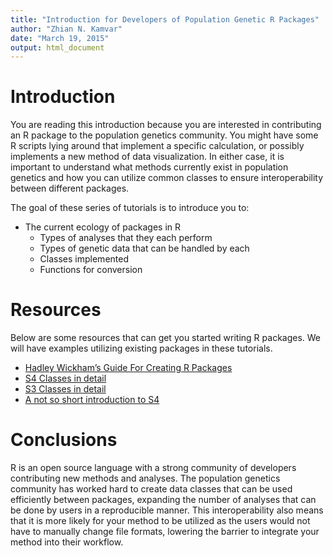 ```yaml
---
title: "Introduction for Developers of Population Genetic R Packages"
author: "Zhian N. Kamvar"
date: "March 19, 2015"
output: html_document
---
```


Introduction
=======

You are reading this introduction because you are interested in contributing an
R package to the population genetics community. You might have some R scripts
lying around that implement a specific calculation, or possibly implements a new
method of data visualization. In either case, it is important to understand what
methods currently exist in population genetics and how you can utilize common 
classes to ensure interoperability between different packages. 

The goal of these series of tutorials is to introduce you to:

 - The current ecology of packages in R
    - Types of analyses that they each perform
    - Types of genetic data that can be handled by each
    - Classes implemented
    - Functions for conversion

Resources
=======

Below are some resources that can get you started writing R packages. We will 
have examples utilizing existing packages in these tutorials.

 - [Hadley Wickham's Guide For Creating R Packages](http://r-pkgs.had.co.nz/)
 - [S4 Classes in detail](http://adv-r.had.co.nz/S4.html)
 - [S3 Classes in detail](http://adv-r.had.co.nz/S3.html)
 - [A not so short introduction to S4](http://cran.r-project.org/doc/contrib/Genolini-S4tutorialV0-5en.pdf)

Conclusions
=======

R is an open source language with a strong community of developers contributing
new methods and analyses. The population genetics community has worked hard to 
create data classes that can be used efficiently between packages, expanding the
number of analyses that can be done by users in a reproducible manner. This 
interoperability also means that it is more likely for your method to be utilized
as the users would not have to manually change file formats, lowering the 
barrier to integrate your method into their workflow.
